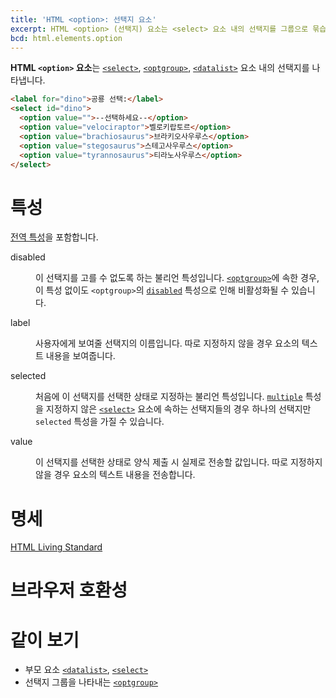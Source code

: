 ```yaml
---
title: 'HTML <option>: 선택지 요소'
excerpt: HTML <option> (선택지) 요소는 <select> 요소 내의 선택지를 그룹으로 묶습니다.
bcd: html.elements.option
---
```


**HTML `<option>` 요소**는 [`<select>`](https://developer.mozilla.org/en-US/docs/Web/HTML/Element/select), [`<optgroup>`](./optgroup), [`<datalist>`](./datalist) 요소 내의 선택지를 나타냅니다.

<HTMLDemo height={40}>

```html
<label for="dino">공룡 선택:</label>
<select id="dino">
  <option value="">--선택하세요--</option>
  <option value="velociraptor">벨로키랍토르</option>
  <option value="brachiosaurus">브라키오사우루스</option>
  <option value="stegosaurus">스테고사우루스</option>
  <option value="tyrannosaurus">티라노사우루스</option>
</select>
```

</HTMLDemo>

# 특성

[전역 특성](/docs/Web/HTML/Global_attributes)을 포함합니다.

<dl>
<Term>disabled</Term>
<dd>

이 선택지를 고를 수 없도록 하는 불리언 특성입니다. [`<optgroup>`](./optgroup)에 속한 경우, 이 특성 없이도 `<optgroup>`의 [`disabled`](./optgroup#term-disabled) 특성으로 인해 비활성화될 수 있습니다.

</dd>

<Term>label</Term>
<dd>사용자에게 보여줄 선택지의 이름입니다. 따로 지정하지 않을 경우 요소의 텍스트 내용을 보여줍니다.</dd>

<Term>selected</Term>
<dd>

처음에 이 선택지를 선택한 상태로 지정하는 불리언 특성입니다. [`multiple`](https://developer.mozilla.org/en-US/docs/Web/HTML/Element/select#attr-multiple) 특성을 지정하지 않은 [`<select>`](https://developer.mozilla.org/en-US/docs/Web/HTML/Element/select) 요소에 속하는 선택지들의 경우 하나의 선택지만 `selected` 특성을 가질 수 있습니다.

</dd>

<Term>value</Term>
<dd>이 선택지를 선택한 상태로 양식 제출 시 실제로 전송할 값입니다. 따로 지정하지 않을 경우 요소의 텍스트 내용을 전송합니다.</dd>
</dl>

# 명세

[HTML Living Standard](https://html.spec.whatwg.org/multipage/form-elements.html#the-option-element)

# 브라우저 호환성

<BrowserCompat data={bcd} />

# 같이 보기

- 부모 요소 [`<datalist>`](./datalist), [`<select>`](https://developer.mozilla.org/en-US/docs/Web/HTML/Element/select)
- 선택지 그룹을 나타내는 [`<optgroup>`](./optgroup)
